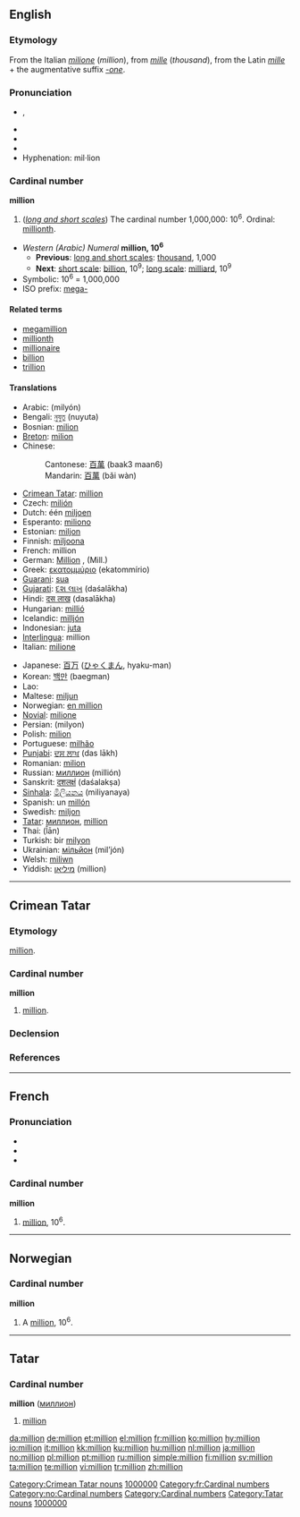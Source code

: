 {{see|Million}}
==English==

===Etymology===
From the Italian ''[[milione]]'' (''million''), from ''[[mille]]'' (''thousand''), from the Latin ''[[mille]]'' + the augmentative suffix ''[[-one]]''.

===Pronunciation===
* {{IPA|/ˈmɪljən/}}, {{SAMPA|/"mIlj@n/}}
* {{audio|en-gb-million.ogg|Audio (RP)}}
* {{audio|en-us-million.ogg|Audio (US)}}
* {{rhymes|ɪljən}}
* Hyphenation: mil·lion

===Cardinal number===
'''million'''

# (''[[w:Long and short scales|long and short scales]]'') The cardinal number 1,000,000: 10<sup>6</sup>. Ordinal: [[millionth]].

* ''Western (Arabic) Numeral'' '''million, 10<sup>6</sup>'''
** '''Previous''': [[w:Long and short scales|long and short scales]]: [[thousand]], 1,000
** '''Next''': [[w:Long and short scales|short scale]]: [[billion]], 10<sup>9</sup>; [[w:Long and short scales|long scale]]: [[milliard]], 10<sup>9</sup>
* Symbolic: 10<sup>6</sup> = 1,000,000
* ISO prefix: [[mega-]]

====Related terms====
* [[megamillion]]
* [[millionth]]
* [[millionaire]]
* [[billion]]
* [[trillion]]

====Translations====
{{trans-top|cardinal number}}
* Arabic: {{ARchar|[[مليون]]}} (milyón) {{m}}
* Bengali: [[নুযুত]] (nuyuta)
* Bosnian: [[milion]] {{m}}
* [[Breton]]: [[milion]]
* Chinese:
*: Cantonese: [[百萬]] (baak3 maan6)
*: Mandarin: [[百萬]] (bǎi wàn)
* [[Crimean Tatar]]: [[million#Crimean Tatar|million]]
* Czech: [[milión]] {{m}}
* Dutch: één [[miljoen]] {{n}}
* Esperanto: [[miliono]]
* Estonian: [[miljon]]
* Finnish: [[miljoona]]
* French: million {{m}}
* German: [[Million]] {{f}}, (Mill.)
* Greek: [[εκατομμύριο]] (ekatommírio) {{n}}
* [[Guarani]]: [[sua#Guarani|sua]]
* [[Gujarati]]: [[દશ લાખ]] (daśalākha)
* Hindi: [[दस लाख]] (dasalākha)
* Hungarian: [[millió]]
* Icelandic: [[milljón]]
* Indonesian: [[juta]]
* [[Interlingua]]: million
* Italian: [[milione]] {{m}}
{{trans-mid}}
* Japanese: [[百]][[万]] ([[ひゃく]][[まん]], hyaku-man)
* Korean: [[백만]] (baegman)
* Lao: {{t|lo|ລ້ານ|tr=laan|sc=Laoo}}
* Maltese: [[miljun]]
* Norwegian: [[en million]]
* [[Novial]]: [[milione]]
* Persian: {{FAchar|[[میلیون]]}} (milyon)
* Polish: [[milion]] {{m}}
* Portuguese: [[milhão]] {{m}}
* [[Punjabi]]: [[ਦਸ ਲਾਖ]] (das lākh)
* Romanian: [[milion]] {{n}}
* Russian: [[миллион]] (millión) {{m}}
* Sanskrit: [[दशलक्षं]] (daśalakṣa)
* [[Sinhala]]: [[මිලියනය]] (miliyanaya)
* Spanish: un [[millón]] {{m}}
* Swedish: [[miljon]] {{c}}
* [[Tatar]]: [[миллион#Tatar|миллион]], [[million#Tatar|million]]
* Thai: {{THchar|[[ล้าน]]}} (l̂ān)
* Turkish: bir [[milyon]]
* Ukrainian: [[мільйон]] (mil’jón)
* Welsh: [[miliwn]]
* Yiddish: [[מיליאָן]] (million)
{{trans-bottom}}

----

==Crimean Tatar==

===Etymology===
{{F.|crh}} [[million#French|million]].

===Cardinal number===
'''million'''

# [[million#English|million]].

===Declension===
{{crh-latin-noun|nıñ|ğa|nı|da|dan}}

===References===
{{R:Useinov-Mireev 2002}}

[[Category:Crimean Tatar nouns]]
[[Category:crh:Cardinal numbers|1000000]]

----

==French==

===Pronunciation===
* {{audio|Fr-million.ogg|audio}}
* {{IPA|/mi.ljɔ̃/}}
* {{SAMPA|/mi.ljO~/}}

===Cardinal number===
'''million'''

# [[million#English|million]], 10<sup>6</sup>.

[[Category:fr:Cardinal numbers]]

----

==Norwegian==

===Cardinal number===
'''million'''

# A [[#English|million]], 10<sup>6</sup>.

[[Category:no:Cardinal numbers]]

----

==Tatar==

===Cardinal number===
'''million''' ([[миллион]])

# {{cardinal|lang=tt}} [[million]]

[[Category:Cardinal numbers]]
[[Category:Tatar nouns]]
[[Category:tt:Cardinal numbers|1000000]]

[[da:million]]
[[de:million]]
[[et:million]]
[[el:million]]
[[fr:million]]
[[ko:million]]
[[hy:million]]
[[io:million]]
[[it:million]]
[[kk:million]]
[[ku:million]]
[[hu:million]]
[[nl:million]]
[[ja:million]]
[[no:million]]
[[pl:million]]
[[pt:million]]
[[ru:million]]
[[simple:million]]
[[fi:million]]
[[sv:million]]
[[ta:million]]
[[te:million]]
[[vi:million]]
[[tr:million]]
[[zh:million]]